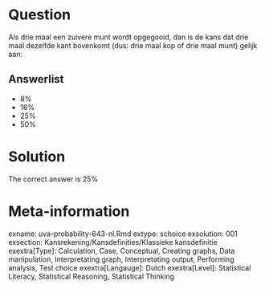 Question
========

Als drie maal een zuivere munt wordt opgegooid, dan is de kans dat drie maal dezelfde kant bovenkomt (dus: drie maal kop of drie maal munt) gelijk aan: 

Answerlist
----------
* 8%
* 16%
* 25%
* 50%

Solution
========

The correct answer is  25% 

Meta-information
================
exname: uva-probability-643-nl.Rmd 
extype: schoice 
exsolution: 001 
exsection: Kansrekening/Kansdefinities/Klassieke kansdefinitie
exextra[Type]: Calculation, Case, Conceptual, Creating graphs, Data manipulation, Interpretating graph, Interpretating output, Performing analysis, Test choice 
exextra[Langauge]: Dutch 
exextra[Level]: Statistical Literacy, Statistical Reasoning, Statistical Thinking 
